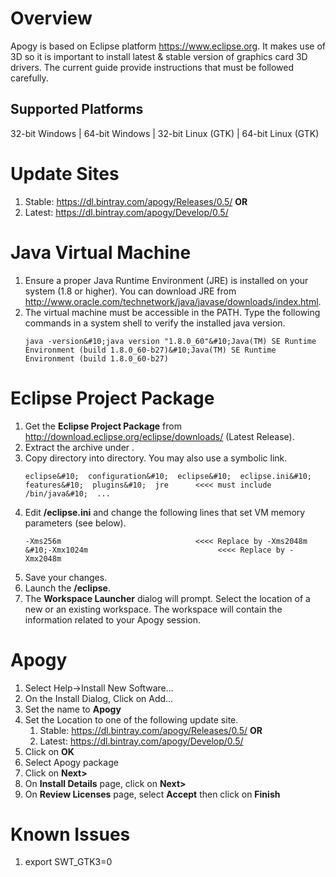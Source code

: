 = Overview =
Apogy is based on Eclipse platform [https://www.eclipse.org https://www.eclipse.org].  It makes use of 3D so it is important to install latest & stable version of graphics card 3D drivers.  The current guide provide instructions that must be followed carefully.
== Supported Platforms ==
32-bit Windows | 64-bit Windows | 32-bit Linux (GTK) | 64-bit Linux (GTK) 
= Update Sites =
# Stable: [https://dl.bintray.com/apogy/Releases/0.5/ https://dl.bintray.com/apogy/Releases/0.5/] '''OR'''
# Latest: [https://dl.bintray.com/apogy/Develop/0.5/ https://dl.bintray.com/apogy/Develop/0.5/]
= Java Virtual Machine =
# Ensure a proper Java Runtime Environment (JRE) is installed on your system (1.8 or higher).  You can download JRE from [http://www.oracle.com/technetwork/java/javase/downloads/index.html http://www.oracle.com/technetwork/java/javase/downloads/index.html].  
# The virtual machine must be accessible in the PATH.  Type the following commands in a system shell to verify the installed java version.<pre>java -version&#10;java version "1.8.0_60"&#10;Java(TM) SE Runtime Environment (build 1.8.0_60-b27)&#10;Java(TM) SE Runtime Environment (build 1.8.0_60-b27)</pre>
= Eclipse Project Package =
# Get the '''Eclipse Project Package''' from [http://download.eclipse.org/eclipse/downloads/ http://download.eclipse.org/eclipse/downloads/] (Latest Release).
# Extract the archive under '''<ECLIPSE_INSTALLER_HOME>'''.
# Copy '''<JRE_HOME>''' directory into '''<ECLIPSE_INSTALLER_HOME>''' directory. You may also use a symbolic link.  <pre>eclipse&#10;  configuration&#10;  eclipse&#10;  eclipse.ini&#10;  features&#10;  plugins&#10;  jre      <<<< must include /bin/java&#10;  ...</pre>
# Edit '''<ECLIPSE_HOME>/eclipse.ini''' and change the following lines that set VM memory parameters (see below).  <pre>-Xms256m                              <<<< Replace by -Xms2048m &#10;-Xmx1024m                             <<<< Replace by -Xmx2048m</pre>
# Save your changes.
# Launch the '''<ECLIPSE_HOME>/eclipse'''.
# The '''Workspace Launcher''' dialog will prompt.  Select the location of a new or an existing workspace.  The workspace will contain the information related to your Apogy session.
= Apogy =
# Select Help->Install New Software...
# On the Install Dialog, Click on Add...
# Set the name to '''Apogy'''
# Set the Location to one of the following update site.
## Stable: [https://dl.bintray.com/apogy/Releases/0.5/ https://dl.bintray.com/apogy/Releases/0.5/] '''OR'''
## Latest: [https://dl.bintray.com/apogy/Develop/0.5/ https://dl.bintray.com/apogy/Develop/0.5/]
# Click on '''OK'''
# Select Apogy package
# Click on '''Next>'''
# On '''Install Details''' page, click on '''Next>'''
# On '''Review Licenses''' page, select '''Accept''' then click on '''Finish''' 
= Known Issues =
# export SWT_GTK3=0